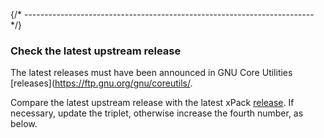 

{/* ------------------------------------------------------------------------ */}

### Check the latest upstream release

The latest releases must have been announced in
GNU Core Utilities [releases](https://ftp.gnu.org/gnu/coreutils/.

Compare the latest upstream release with the latest xPack
[release](https://github.com/xpack-dev-tools/realpath-xpack/releases/).
If necessary, update the triplet, otherwise increase the fourth number,
as below.
